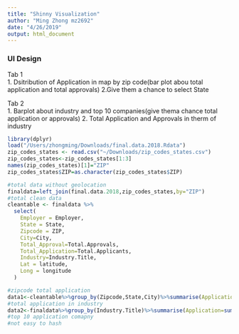 ```yaml
---
title: "Shinny Visualization"
author: "Ming Zhong mz2692"
date: "4/26/2019"
output: html_document
---
```

### UI Design
Tab 1  
1. Dsitribution of Application in map by zip code(bar plot abou total application and total approvals)
2.Give them a chance to select State 

Tab 2  
1. Barplot about industry and top 10 companies(give thema chance total application or approvals)
2. Total Application and Approvals in therm of industry

```r
library(dplyr)
load("/Users/zhongming/Downloads/final.data.2018.Rdata")
zip_codes_states <- read.csv("~/Downloads/zip_codes_states.csv")
zip_codes_states<-zip_codes_states[1:3]
names(zip_codes_states)[1]="ZIP"
zip_codes_states$ZIP=as.character(zip_codes_states$ZIP)

#total data without geolocation
finaldata=left_join(final.data.2018,zip_codes_states,by="ZIP")
#total clean data
cleantable <- finaldata %>%
  select(
    Employer = Employer,
    State = State,
    Zipcode = ZIP,
    City=City,
    Total_Approval=Total.Approvals,
    Total_Application=Total.Applicants,
    Industry=Industry.Title,
    Lat = latitude,
    Long = longitude
  )

#zipcode total application
data1<-cleantable%>%group_by(Zipcode,State,City)%>%summarise(Application=sum(Total_Application),Approval=sum(Total_Approval),Lat=mean(Lat),Long=mean(Long))%>%na.omit()
#total application in industry
data2<-finaldata%>%group_by(Industry.Title)%>%summarise(Application=sum(Total.Applicants),Approval=sum(Total.Approvals))
#top 10 application comapny
#not easy to hash

```

